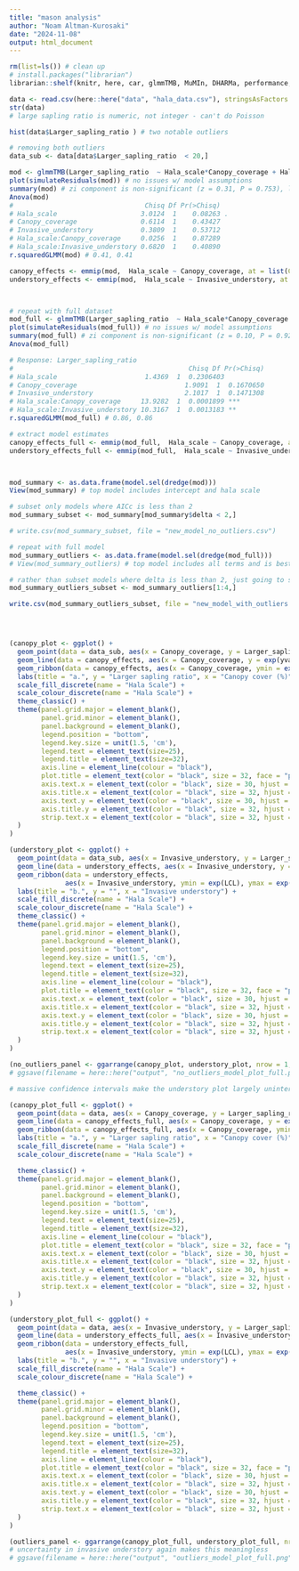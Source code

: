 ```yaml
---
title: "mason analysis"
author: "Noam Altman-Kurosaki"
date: "2024-11-08"
output: html_document
---
```


```r
rm(list=ls()) # clean up
# install.packages("librarian")
librarian::shelf(knitr, here, car, glmmTMB, MuMIn, DHARMa, performance, effects, emmeans, ggplot2, ggpubr)

```


```r
data <- read.csv(here::here("data", "hala_data.csv"), stringsAsFactors = T)
str(data) 
# large sapling ratio is numeric, not integer - can't do Poisson

hist(data$Larger_sapling_ratio ) # two notable outliers

# removing both outliers 
data_sub <- data[data$Larger_sapling_ratio  < 20,]

```


```r
mod <- glmmTMB(Larger_sapling_ratio  ~ Hala_scale*Canopy_coverage + Hala_scale*Invasive_understory + (1|Location), family = ziGamma("log"), ziformula = ~1, data = data_sub, na.action = na.pass)
plot(simulateResiduals(mod)) # no issues w/ model assumptions
summary(mod) # zi component is non-significant (z = 0.31, P = 0.753), low variance in random effects
Anova(mod)
#                                 Chisq Df Pr(>Chisq)  
# Hala_scale                     3.0124  1    0.08263 .
# Canopy_coverage                0.6114  1    0.43427  
# Invasive_understory            0.3809  1    0.53712  
# Hala_scale:Canopy_coverage     0.0256  1    0.87289  
# Hala_scale:Invasive_understory 0.6820  1    0.40890  
r.squaredGLMM(mod) # 0.41, 0.41

canopy_effects <- emmip(mod,  Hala_scale ~ Canopy_coverage, at = list(Canopy_coverage = seq(24,100,0.5)), CIs = T, plotit = F)
understory_effects <- emmip(mod,  Hala_scale ~ Invasive_understory, at = list(Invasive_understory = seq(0,80,1)), CIs = T, plotit = F)



# repeat with full dataset
mod_full <- glmmTMB(Larger_sapling_ratio  ~ Hala_scale*Canopy_coverage + Hala_scale*Invasive_understory + (1|Location), family = ziGamma("log"), ziformula = ~1, data = data, na.action = na.pass)
plot(simulateResiduals(mod_full)) # no issues w/ model assumptions
summary(mod_full) # zi component is non-significant (z = 0.10, P = 0.92), low variance in random effects
Anova(mod_full)

# Response: Larger_sapling_ratio 
#                                            Chisq Df Pr(>Chisq)    
# Hala_scale                      1.4369  1  0.2306403    
# Canopy_coverage                           1.9091  1  0.1670650    
# Invasive_understory                       2.1017  1  0.1471308    
# Hala_scale:Canopy_coverage     13.9282  1  0.0001899 ***
# Hala_scale:Invasive_understory 10.3167  1  0.0013183 ** 
r.squaredGLMM(mod_full) # 0.86, 0.86

# extract model estimates
canopy_effects_full <- emmip(mod_full,  Hala_scale ~ Canopy_coverage, at = list(Canopy_coverage = seq(7,100,0.5)), CIs = T, plotit = F)
understory_effects_full <- emmip(mod_full,  Hala_scale ~ Invasive_understory, at = list(Invasive_understory = seq(0,80,1)), CIs = T, plotit = F)



mod_summary <- as.data.frame(model.sel(dredge(mod)))
View(mod_summary) # top model includes intercept and hala scale

# subset only models where AICc is less than 2
mod_summary_subset <- mod_summary[mod_summary$delta < 2,]

# write.csv(mod_summary_subset, file = "new_model_no_outliers.csv")

# repeat with full model
mod_summary_outliers <- as.data.frame(model.sel(dredge(mod_full)))
# View(mod_summary_outliers) # top model includes all terms and is best by far - next best model is delta of > 4

# rather than subset models where delta is less than 2, just going to subset the top 4 to illustrate the point
mod_summary_outliers_subset <- mod_summary_outliers[1:4,]

write.csv(mod_summary_outliers_subset, file = "new_model_with_outliers.csv")





```

```r
(canopy_plot <- ggplot() +
  geom_point(data = data_sub, aes(x = Canopy_coverage, y = Larger_sapling_ratio , colour = Hala_scale)) +
  geom_line(data = canopy_effects, aes(x = Canopy_coverage, y = exp(yvar), colour = Hala_scale)) + 
  geom_ribbon(data = canopy_effects, aes(x = Canopy_coverage, ymin = exp(LCL), ymax = exp(UCL), fill = Hala_scale), alpha = 0.3) +
  labs(title = "a.", y = "Larger sapling ratio", x = "Canopy cover (%)") +
  scale_fill_discrete(name = "Hala Scale") +
  scale_colour_discrete(name = "Hala Scale") +
  theme_classic() + 
  theme(panel.grid.major = element_blank(), 
        panel.grid.minor = element_blank(),
        panel.background = element_blank(),
        legend.position = "bottom",
        legend.key.size = unit(1.5, 'cm'),
        legend.text = element_text(size=25),
        legend.title = element_text(size=32),
        axis.line = element_line(colour = "black"),
        plot.title = element_text(color = "black", size = 32, face = "plain"),
        axis.text.x = element_text(color = "black", size = 30, hjust = .5, vjust = .5, face = "plain"),
        axis.title.x = element_text(color = "black", size = 32, hjust = .5, vjust = 0, face = "plain"),
        axis.text.y = element_text(color = "black", size = 30, hjust = .5, vjust = .5, face = "plain"),
        axis.title.y = element_text(color = "black", size = 32, hjust = .5, vjust = 0, face = "plain"),
        strip.text.x = element_text(color = "black", size = 32, hjust = .5, vjust = 0, face = "plain")
  )
)

(understory_plot <- ggplot() +
  geom_point(data = data_sub, aes(x = Invasive_understory, y = Larger_sapling_ratio , colour = Hala_scale)) +
  geom_line(data = understory_effects, aes(x = Invasive_understory, y = exp(yvar), colour = Hala_scale)) + 
  geom_ribbon(data = understory_effects,
              aes(x = Invasive_understory, ymin = exp(LCL), ymax = exp(UCL), fill = Hala_scale), alpha = 0.3) +
  labs(title = "b.", y = "", x = "Invasive understory") +
  scale_fill_discrete(name = "Hala Scale") +
  scale_colour_discrete(name = "Hala Scale") +
  theme_classic() + 
  theme(panel.grid.major = element_blank(), 
        panel.grid.minor = element_blank(),
        panel.background = element_blank(),
        legend.position = "bottom",
        legend.key.size = unit(1.5, 'cm'),
        legend.text = element_text(size=25),
        legend.title = element_text(size=32),
        axis.line = element_line(colour = "black"),
        plot.title = element_text(color = "black", size = 32, face = "plain"),
        axis.text.x = element_text(color = "black", size = 30, hjust = .5, vjust = .5, face = "plain"),
        axis.title.x = element_text(color = "black", size = 32, hjust = .5, vjust = 0, face = "plain"),
        axis.text.y = element_text(color = "black", size = 30, hjust = .5, vjust = .5, face = "plain"),
        axis.title.y = element_text(color = "black", size = 32, hjust = .5, vjust = 0, face = "plain"),
        strip.text.x = element_text(color = "black", size = 32, hjust = .5, vjust = 0, face = "plain")
  )
)

(no_outliers_panel <- ggarrange(canopy_plot, understory_plot, nrow = 1, ncol = 2, legend = "bottom", common.legend = T))
# ggsave(filename = here::here("output", "no_outliers_model_plot_full.png"),no_outliers_panel, height = 6, width = 13)

# massive confidence intervals make the understory plot largely uninterpretable
```

```r
(canopy_plot_full <- ggplot() +
  geom_point(data = data, aes(x = Canopy_coverage, y = Larger_sapling_ratio , colour = Hala_scale)) +
  geom_line(data = canopy_effects_full, aes(x = Canopy_coverage, y = exp(yvar), colour = Hala_scale)) + 
  geom_ribbon(data = canopy_effects_full, aes(x = Canopy_coverage, ymin = exp(LCL), ymax = exp(UCL), fill = Hala_scale), alpha = 0.3) +
  labs(title = "a.", y = "Larger sapling ratio", x = "Canopy cover (%)") +
  scale_fill_discrete(name = "Hala Scale") +
  scale_colour_discrete(name = "Hala Scale") +

  theme_classic() + 
  theme(panel.grid.major = element_blank(), 
        panel.grid.minor = element_blank(),
        panel.background = element_blank(),
        legend.position = "bottom",
        legend.key.size = unit(1.5, 'cm'),
        legend.text = element_text(size=25),
        legend.title = element_text(size=32),
        axis.line = element_line(colour = "black"),
        plot.title = element_text(color = "black", size = 32, face = "plain"),
        axis.text.x = element_text(color = "black", size = 30, hjust = .5, vjust = .5, face = "plain"),
        axis.title.x = element_text(color = "black", size = 32, hjust = .5, vjust = 0, face = "plain"),
        axis.text.y = element_text(color = "black", size = 30, hjust = .5, vjust = .5, face = "plain"),
        axis.title.y = element_text(color = "black", size = 32, hjust = .5, vjust = 0, face = "plain"),
        strip.text.x = element_text(color = "black", size = 32, hjust = .5, vjust = 0, face = "plain")
  )
)

(understory_plot_full <- ggplot() +
  geom_point(data = data, aes(x = Invasive_understory, y = Larger_sapling_ratio , colour = Hala_scale)) +
  geom_line(data = understory_effects_full, aes(x = Invasive_understory, y = exp(yvar), colour = Hala_scale)) + 
  geom_ribbon(data = understory_effects_full,
              aes(x = Invasive_understory, ymin = exp(LCL), ymax = exp(UCL), fill = Hala_scale), alpha = 0.3) +
  labs(title = "b.", y = "", x = "Invasive understory") +
  scale_fill_discrete(name = "Hala Scale") +
  scale_colour_discrete(name = "Hala Scale") +

  theme_classic() + 
  theme(panel.grid.major = element_blank(), 
        panel.grid.minor = element_blank(),
        panel.background = element_blank(),
        legend.position = "bottom",
        legend.key.size = unit(1.5, 'cm'),
        legend.text = element_text(size=25),
        legend.title = element_text(size=32),
        axis.line = element_line(colour = "black"),
        plot.title = element_text(color = "black", size = 32, face = "plain"),
        axis.text.x = element_text(color = "black", size = 30, hjust = .5, vjust = .5, face = "plain"),
        axis.title.x = element_text(color = "black", size = 32, hjust = .5, vjust = 0, face = "plain"),
        axis.text.y = element_text(color = "black", size = 30, hjust = .5, vjust = .5, face = "plain"),
        axis.title.y = element_text(color = "black", size = 32, hjust = .5, vjust = 0, face = "plain"),
        strip.text.x = element_text(color = "black", size = 32, hjust = .5, vjust = 0, face = "plain")
  )
)

(outliers_panel <- ggarrange(canopy_plot_full, understory_plot_full, nrow = 1, ncol = 2, legend = "bottom", common.legend = T))
# uncertainty in invasive understory again makes this meaningless
# ggsave(filename = here::here("output", "outliers_model_plot_full.png"),outliers_panel, height = 6, width = 13)
```